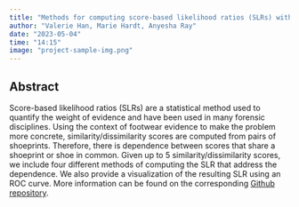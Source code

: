 ```yaml
---
title: "Methods for computing score-based likelihood ratios (SLRs) with dependent data"
author: "Valerie Han, Marie Hardt, Anyesha Ray"
date: "2023-05-04"
time: "14:15"
image: "project-sample-img.png"
---
```

 
 
## Abstract

Score-based likelihood ratios (SLRs) are a statistical method used to quantify the weight of evidence and have been used in many forensic disciplines. Using the context of footwear evidence to make the problem more concrete, similarity/dissimilarity scores are computed from pairs of shoeprints. Therefore, there is dependence between scores that share a shoeprint or shoe in common. Given up to 5 similarity/dissimilarity scores, we include four different methods of computing the SLR that address the dependence. We also provide a visualization of the resulting SLR using an ROC curve. More information can be found on the corresponding [Github repository](https://github.com/valeriehan6/scoreLR).